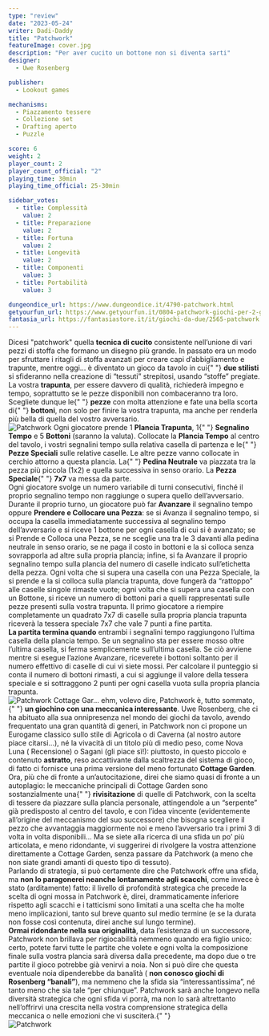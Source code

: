 ```yaml
---
type: "review"
date: "2023-05-24"
writer: Dadi-Daddy
title: "Patchwork"
featureImage: cover.jpg
description: "Per aver cucito un bottone non si diventa sarti"
designer:
  - Uwe Rosenberg

publisher:
  - Lookout games

mechanisms:
  - Piazzamento tessere
  - Collezione set
  - Drafting aperto
  - Puzzle

score: 6
weight: 2
player_count: 2
player_count_official: "2"
playing_time: 30min
playing_time_official: 25-30min

sidebar_votes:
  - title: Complessità
    value: 2
  - title: Preparazione
    value: 2
  - title: Fortuna
    value: 2
  - title: Longevità
    value: 2
  - title: Componenti
    value: 3
  - title: Portabilità
    value: 3

dungeondice_url: https://www.dungeondice.it/4790-patchwork.html
getyourfun_url: https://www.getyourfun.it/0804-patchwork-giochi-per-2-giocatori.html
fantasia_url: https://fantasiastore.it/it/giochi-da-due/2565-patchwork.html
---
```


<Setting>
  Dicesi "patchwork" quella <strong>tecnica di cucito</strong> consistente
  nell’unione di vari pezzi di stoffa che formano un disegno più grande. In
  passato era un modo per sfruttare i ritagli di stoffa avanzati per creare capi
  d’abbigliamento e trapunte, mentre oggi… è diventato un gioco da tavolo in cui{" "}
  <strong>due stilisti</strong> si sfideranno nella creazione di “tessuti”
  strepitosi, usando “stoffe” pregiate. La vostra <strong>trapunta</strong>, per
  essere davvero di qualità, richiederà impegno e tempo, soprattutto se le pezze
  disponibili non combaceranno tra loro. Scegliete dunque le{" "}
  <strong>pezze</strong> con molta attenzione e fate una bella scorta di{" "}
  <strong>bottoni</strong>, non solo per finire la vostra trapunta, ma anche per
  renderla più bella di quella del vostro avversario.
  <br />
</Setting>

<img src="./game1.jpg" alt="Patchwork" />

<Rules>
  Ogni giocatore prende 1 <strong>Plancia Trapunta</strong>, 1{" "}
  <strong>Segnalino Tempo</strong> e 5 <strong>Bottoni</strong> (saranno la
  valuta). Collocate la <strong>Plancia Tempo</strong> al centro del tavolo, i
  vostri segnalini tempo sulla relativa casella di partenza e le{" "}
  <strong>Pezze Speciali</strong> sulle relative caselle. Le altre pezze vanno
  collocate in cerchio attorno a questa plancia. La{" "}
  <strong>Pedina Neutrale</strong> va piazzata tra la pezza più piccola (1x2) e
  quella successiva in senso orario. La <strong>Pezza Speciale</strong>{" "}
  <strong>7x7</strong> va messa da parte.
  <br />
  Ogni giocatore svolge un numero variabile di turni consecutivi, finché il
  proprio segnalino tempo non raggiunge o supera quello dell’avversario.
  <br />
  Durante il proprio turno, un giocatore può far <strong>Avanzare</strong> il
  segnalino tempo oppure <strong>Prendere e Collocare una Pezza</strong>: se si
  Avanza il segnalino tempo, si occupa la casella immediatamente successiva al
  segnalino tempo dell’avversario e si riceve 1 bottone per ogni casella di cui
  si è avanzato; se si Prende e Colloca una Pezza, se ne sceglie una tra le 3
  davanti alla pedina neutrale in senso orario, se ne paga il costo in bottoni e
  la si colloca senza sovrapporla ad altre sulla propria plancia; infine, si fa
  Avanzare il proprio segnalino tempo sulla plancia del numero di caselle
  indicato sull’etichetta della pezza. Ogni volta che si supera una casella con
  una Pezza Speciale, la si prende e la si colloca sulla plancia trapunta, dove
  fungerà da “rattoppo” alle caselle singole rimaste vuote; ogni volta che si
  supera una casella con un Bottone, si riceve un numero di bottoni pari a
  quelli rappresentati sulle pezze presenti sulla vostra trapunta. Il primo
  giocatore a riempire completamente un quadrato 7x7 di caselle sulla propria
  plancia trapunta riceverà la tessera speciale 7x7 che vale 7 punti a fine
  partita.
  <br />
  <strong>La partita termina quando</strong> entrambi i segnalini tempo
  raggiungono l’ultima casella della plancia tempo. Se un segnalino sta per
  essere mosso oltre l’ultima casella, si ferma semplicemente sull’ultima
  casella. Se ciò avviene mentre si esegue l’azione Avanzare, riceverete i
  bottoni soltanto per il numero effettivo di caselle di cui vi siete mossi. Per
  calcolare il punteggio si conta il numero di bottoni rimasti, a cui si
  aggiunge il valore della tessera speciale e si sottraggono 2 punti per ogni
  casella vuota sulla propria plancia trapunta.
  <br />
</Rules>

<img src="./game2.jpg" alt="Patchwork" />

<Feedback>
  Cottage Gar… ehm, volevo dire, Patchwork è, tutto sommato,{" "}
  <strong>un giochino con una meccanica interessante</strong>. Uwe Rosenberg,
  che ci ha abituato alla sua onnipresenza nel mondo dei giochi da tavolo,
  avendo frequentato una gran quantità di generi, in Patchwork non ci propone un
  Eurogame classico sullo stile di Agricola o di Caverna (al nostro autore piace
  citarsi…), né la vivacità di un titolo più di medio peso, come Nova Luna (
  <Link to="/reviews/nova-luna/">Recensione</Link>) o Sagani (gli piace sì!):
  piuttosto, in questo piccolo e contenuto <strong>astratto</strong>, reso accattivante
  dalla scaltrezza del sistema di gioco, di fatto ci fornisce una prima versione
  del meno fortunato <strong>Cottage Garden</strong>. Ora, più che di fronte a
  un’autocitazione, direi che siamo quasi di fronte a un autoplagio: le
  meccaniche principali di Cottage Garden sono sostanzialmente una{" "}
  <strong>rivisitazione</strong> di quelle di Patchwork, con la scelta di
  tessere da piazzare sulla plancia personale, attingendole a un “serpente” già
  predisposto al centro del tavolo, e con l’idea vincente (evidentemente
  all’origine del meccanismo del suo successore) che bisogna scegliere il pezzo
  che avvantaggia maggiormente noi e meno l’avversario tra i primi 3 di volta in
  volta disponibili… Ma se siete alla ricerca di una sfida un po’ più
  articolata, e meno ridondante, vi suggerirei di rivolgere la vostra attenzione
  direttamente a Cottage Garden, senza passare da Patchwork (a meno che non
  siate grandi amanti di questo tipo di tessuto).
  <br />
  Parlando di strategia, si può certamente dire che Patchwork offre una sfida,
  ma <strong>non lo paragonerei neanche lontanamente agli scacchi</strong>, come
  invece è stato (arditamente) fatto: il livello di profondità strategica che
  precede la scelta di ogni mossa in Patchwork è, direi, drammaticamente
  inferiore rispetto agli scacchi e i tatticismi sono limitati a una scelta che
  ha molte meno implicazioni, tanto sul breve quanto sul medio termine (e se la
  durata non fosse così contenuta, direi anche sul lungo termine).
  <br />
  <strong>Ormai ridondante nella sua originalità</strong>, data l’esistenza di
  un successore, Patchwork non brillava per rigiocabilità nemmeno quando era
  figlio unico: certo, potete farvi tutte le partite che volete e ogni volta la
  composizione finale sulla vostra plancia sarà diversa dalla precedente, ma
  dopo due o tre partite il gioco potrebbe già venirvi a noia. Non si può dire
  che questa eventuale noia dipenderebbe da banalità (
  <strong>non conosco giochi di Rosenberg “banali”</strong>), ma nemmeno che la
  sfida sia “interessantissima”, né tanto meno che sia tale “per chiunque”.
  Patchwork sarà anche longevo nella diversità strategica che ogni sfida vi
  porrà, ma non lo sarà altrettanto nell’offrirvi una crescita nella vostra
  comprensione strategica della meccanica o nelle emozioni che vi susciterà.{" "}
  <br />
</Feedback>

<img src="./game3.jpg" alt="Patchwork" />
